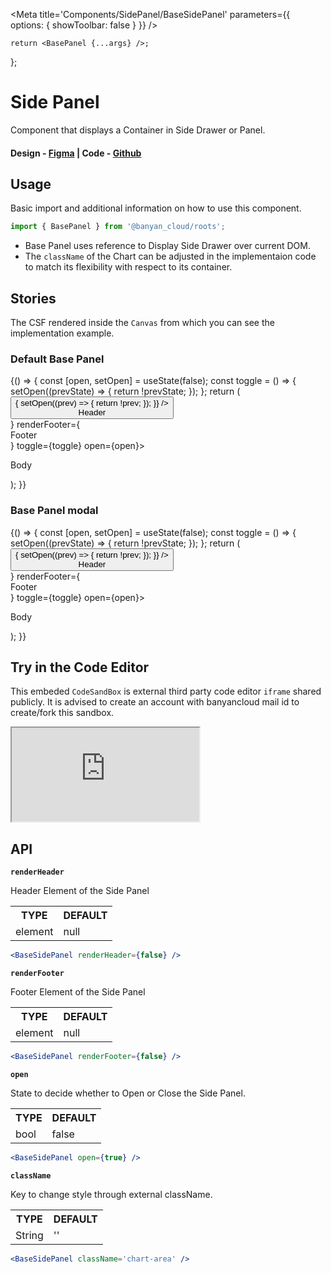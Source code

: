 
<Meta title='Components/SidePanel/BaseSidePanel' parameters={{ options: { showToolbar: false } }} />

	return <BasePanel {...args} />;
};

# Side Panel

Component that displays a Container in Side Drawer or Panel.

#### Design - [Figma](https://www.figma.com/file/e9opoAtQHBo4vFd6u0Co98/Component-Library?node-id=2%3A157&t=QUwVGAtrtHseOQKo-0) | Code - [Github](https://github.com/banyandata-cloud/roots/tree/main/components/sidePanel)

## Usage

Basic import and additional information on how to use this component.

```js
import { BasePanel } from '@banyan_cloud/roots';
```

-   Base Panel uses reference to Display Side Drawer over current DOM.
-   The `className` of the Chart can be adjusted in the implementaion code to match its flexibility with respect to its container.

## Stories

The CSF rendered inside the `Canvas` from which you can see the implementation example.

### Default Base Panel

<Canvas>
	<Story name='Default'>
		{() => {
			const [open, setOpen] = useState(false);
			const toggle = () => {
				setOpen((prevState) => {
					return !prevState;
				});
			};
			return (
				<div
					style={{
						display: 'flex',
						alignItems: 'flex-start',
						justifyContent: 'space-between',
						height: '100%',
					}}>
					<Button
						title='Open Drawer'
						size='auto'
						onClick={() => {
							setOpen((prev) => {
								return !prev;
							});
						}}
					/>
					<BaseSidePanel
						renderHeader={
							<div
								style={{
									background: 'red',
								}}>
								<div>Header</div>
							</div>
						}
						renderFooter={
							<div
								style={{
									background: 'orange',
								}}>
								Footer
							</div>
						}
						toggle={toggle}
						open={open}>
						<div
							style={{
								background: 'tomato',
								height: '500px',
							}}>
							<p>Body</p>
						</div>
					</BaseSidePanel>
				</div>
			);
		}}
	</Story>
</Canvas>

### Base Panel modal

<Canvas>
	<Story name='Base Panel Modal'>
		{() => {
			const [open, setOpen] = useState(false);
			const toggle = () => {
				setOpen((prevState) => {
					return !prevState;
				});
			};
			return (
				<div
					style={{
						display: 'flex',
						alignItems: 'flex-start',
						justifyContent: 'space-between',
						height: '100%',
					}}>
					<Button
						title='Open Drawer'
						size='auto'
						onClick={() => {
							setOpen((prev) => {
								return !prev;
							});
						}}
					/>
					<BaseSidePanel
						isModal
						renderHeader={
							<div
								style={{
									background: 'red',
								}}>
								<div>Header</div>
							</div>
						}
						renderFooter={
							<div
								style={{
									background: 'orange',
								}}>
								Footer
							</div>
						}
						toggle={toggle}
						open={open}>
						<div
							style={{
								background: 'tomato',
								height: '500px',
							}}>
							<p>Body</p>
						</div>
					</BaseSidePanel>
				</div>
			);
		}}
	</Story>
</Canvas>

## Try in the Code Editor

This embeded `CodeSandBox` is external third party code editor `iframe` shared publicly. It is advised to create an account with banyancloud mail id to create/fork this sandbox.

<iframe
	src='https://codesandbox.io/s/summer-shadow-g2nmvp?file=/src/App.js'
	style={{ width: '100%', height: 500 }}
	title='xenodochial-moon-5y668f'
	allow='accelerometer; ambient-light-sensor; camera; encrypted-media; geolocation; gyroscope; hid; microphone; midi; payment; usb; vr; xr-spatial-tracking'
	sandbox='allow-forms allow-modals allow-popups allow-presentation allow-same-origin allow-scripts'></iframe>

## API

**`renderHeader`**

Header Element of the Side Panel

<table style={{ width: '100%' }}>
	<tr>
		<th style={{ textAlign: 'left', width: '50%' }}>TYPE</th>
		<th style={{ textAlign: 'left', width: '50%' }}>DEFAULT</th>
	</tr>
	<tr>
		<td>element</td>
		<td>null</td>
	</tr>
</table>

```jsx
<BaseSidePanel renderHeader={false} />
```

**`renderFooter`**

Footer Element of the Side Panel

<table style={{ width: '100%' }}>
	<tr>
		<th style={{ textAlign: 'left', width: '50%' }}>TYPE</th>
		<th style={{ textAlign: 'left', width: '50%' }}>DEFAULT</th>
	</tr>
	<tr>
		<td>element</td>
		<td>null</td>
	</tr>
</table>

```jsx
<BaseSidePanel renderFooter={false} />
```

**`open`**

State to decide whether to Open or Close the Side Panel.

<table style={{ width: '100%' }}>
	<tr>
		<th style={{ textAlign: 'left', width: '50%' }}>TYPE</th>
		<th style={{ textAlign: 'left', width: '50%' }}>DEFAULT</th>
	</tr>
	<tr>
		<td>bool</td>
		<td>false</td>
	</tr>
</table>

```jsx
<BaseSidePanel open={true} />
```

**`className`**

Key to change style through external className.

<table style={{ width: '100%' }}>
	<tr>
		<th style={{ textAlign: 'left', width: '50%' }}>TYPE</th>
		<th style={{ textAlign: 'left', width: '50%' }}>DEFAULT</th>
	</tr>
	<tr>
		<td>String</td>
		<td>''</td>
	</tr>
</table>

```jsx
<BaseSidePanel className='chart-area' />
```
